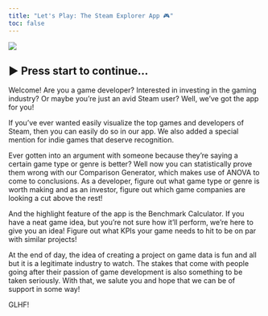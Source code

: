 ```yaml
---
title: "Let's Play: The Steam Explorer App 🎮"
toc: false
---
```


![](images/index.png){fig-align="center"}

## ▶️ Press start to continue...

Welcome! Are you a game developer? Interested in investing in the gaming industry? Or maybe you're just an avid Steam user? Well, we've got the app for you!

If you've ever wanted easily visualize the top games and developers of Steam, then you can easily do so in our app. We also added a special mention for indie games that deserve recognition.

Ever gotten into an argument with someone because they're saying a certain game type or genre is better? Well now you can statistically prove them wrong with our Comparison Generator, which makes use of ANOVA to come to conclusions. As a developer, figure out what game type or genre is worth making and as an investor, figure out which game companies are looking a cut above the rest!

And the highlight feature of the app is the Benchmark Calculator. If you have a neat game idea, but you're not sure how it'll perform, we're here to give you an idea! Figure out what KPIs your game needs to hit to be on par with similar projects!

At the end of day, the idea of creating a project on game data is fun and all but it is a legitimate industry to watch. The stakes that come with people going after their passion of game development is also something to be taken seriously. With that, we salute you and hope that we can be of support in some way!

GLHF!
